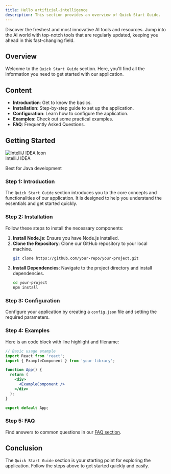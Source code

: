 ```yaml
---
title: Hello artificial-intelligence
description: This section provides an overview of Quick Start Guide.
---
```


Discover the freshest and most innovative AI tools and resources. Jump into the AI world with top-notch tools that are regularly updated, keeping you ahead in this fast-changing field.
## Overview

Welcome to the `Quick Start Guide` section. Here, you'll find all the information you need to get started with our application.

## Content

- **Introduction**: Get to know the basics.
- **Installation**: Step-by-step guide to set up the application.
- **Configuration**: Learn how to configure the application.
- **Examples**: Check out some practical examples.
- **FAQ**: Frequently Asked Questions.

## Getting Started


<div class="flex items-center bg-white shadow-lg rounded-lg overflow-hidden">
  <div class="p-4">
    <Image
      src="/static/images/twitter-card.png" 
      alt="IntelliJ IDEA Icon"
      width={64} 
      height={64} 
      className="rounded-full"
    />
  </div>
  <div class="px-6 py-4">
    <div class="font-bold text-xl mb-2">IntelliJ IDEA</div>
    <p class="text-gray-700 text-base">Best for Java development</p>
  </div>
</div>

### Step 1: Introduction

The `Quick Start Guide` section introduces you to the core concepts and functionalities of our application. It is designed to help you understand the essentials and get started quickly.

### Step 2: Installation

Follow these steps to install the necessary components:

1. **Install Node.js**: Ensure you have Node.js installed.
2. **Clone the Repository**: Clone our GitHub repository to your local machine.
   ```bash
   git clone https://github.com/your-repo/your-project.git
   ```
3. **Install Dependencies**: Navigate to the project directory and install dependencies.
   ```bash
   cd your-project
   npm install
   ```

### Step 3: Configuration

Configure your application by creating a `config.json` file and setting the required parameters.

### Step 4: Examples

Here is an code block with line highlight and filename:

```jsx:app.jsx showLineNumbers {8}
// Basic usage example
import React from 'react';
import { ExampleComponent } from 'your-library';

function App() {
  return (
    <div>
      <ExampleComponent />
    </div>
  );
}

export default App;
```

### Step 5: FAQ

Find answers to common questions in our [FAQ section](#).

## Conclusion

The `Quick Start Guide` section is your starting point for exploring the application. Follow the steps above to get started quickly and easily.
